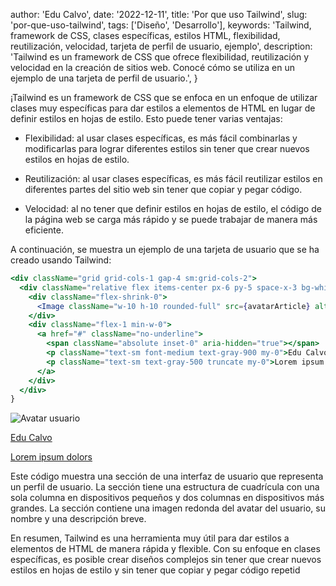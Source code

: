 

  author: 'Edu Calvo',
  date: '2022-12-11',
  title: 'Por que uso Tailwind',
  slug: 'por-que-uso-tailwind',
  tags: ['Diseño', 'Desarrollo'],
  keywords:
    'Tailwind, framework de CSS, clases específicas, estilos HTML, flexibilidad, reutilización, velocidad, tarjeta de perfil de usuario, ejemplo',
  description:
    'Tailwind es un framework de CSS que ofrece flexibilidad, reutilización y velocidad en la creación de sitios web. Conocé cómo se utiliza en un ejemplo de una tarjeta de perfil de usuario.',
}


¡Tailwind es un framework de CSS que se enfoca en un enfoque de utilizar clases muy específicas para dar estilos a elementos de HTML en lugar de definir estilos en hojas de estilo. Esto puede tener varias ventajas:

- Flexibilidad: al usar clases específicas, es más fácil combinarlas y modificarlas para lograr diferentes estilos sin tener que crear nuevos estilos en hojas de estilo.

- Reutilización: al usar clases específicas, es más fácil reutilizar estilos en diferentes partes del sitio web sin tener que copiar y pegar código.

- Velocidad: al no tener que definir estilos en hojas de estilo, el código de la página web se carga más rápido y se puede trabajar de manera más eficiente.

A continuación, se muestra un ejemplo de una tarjeta de usuario que se ha creado usando Tailwind:

```jsx
<div className="grid grid-cols-1 gap-4 sm:grid-cols-2">
  <div className="relative flex items-center px-6 py-5 space-x-3 bg-white border border-gray-300 rounded-lg shadow-sm focus-within:ring-2 focus-within:ring-indigo-500 focus-within:ring-offset-2 hover:border-gray-400">
    <div className="flex-shrink-0">
      <Image className="w-10 h-10 rounded-full" src={avatarArticle} alt="Avatar usuario"/>
    </div>
    <div className="flex-1 min-w-0">
      <a href="#" className="no-underline">
        <span className="absolute inset-0" aria-hidden="true"></span>
        <p className="text-sm font-medium text-gray-900 my-0">Edu Calvo</p>
        <p className="text-sm text-gray-500 truncate my-0">Lorem ipsum dolors</p>
      </a>
    </div>
  </div>
}
```

<div className="grid grid-cols-1 gap-4 sm:grid-cols-2">
  <div className="relative flex items-center space-x-3 rounded-lg border border-gray-300 bg-white px-6 py-5 shadow-sm focus-within:ring-2 focus-within:ring-indigo-500 focus-within:ring-offset-2 hover:border-gray-400">
    <div className="flex-shrink-0">
      <Image
        className="h-10 w-10 rounded-full"
        src={avatarArticle}
        alt="Avatar usuario"
        placeholder="blur"
      />
    </div>
    <div className="min-w-0 flex-1">
      <a href="#" className="no-underline">
        <span className="absolute inset-0" aria-hidden="true"></span>
        <p className="my-0 text-sm font-medium text-gray-900">Edu Calvo</p>
        <p className="my-0 truncate text-sm text-gray-500">
          <span>Lorem ipsum dolors</span>
        </p>
      </a>
    </div>
  </div>
</div>

Este código muestra una sección de una interfaz de usuario que representa un perfil de usuario. La sección tiene una estructura de cuadrícula con una sola columna en dispositivos pequeños y dos columnas en dispositivos más grandes. La sección contiene una imagen redonda del avatar del usuario, su nombre y una descripción breve.

En resumen, Tailwind es una herramienta muy útil para dar estilos a elementos de HTML de manera rápida y flexible. Con su enfoque en clases específicas, es posible crear diseños complejos sin tener que crear nuevos estilos en hojas de estilo y sin tener que copiar y pegar código repetid
